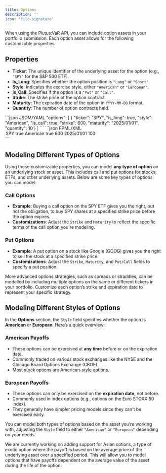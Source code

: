 ```yaml
---
title: Options
description: ''
icon: 'file-signature'
---
```


When using the Plutus:VaR API, you can include option assets in your portfolio submission. Each option asset allows for the following customizable properties:

## Properties

- **Ticker**: The unique identifier of the underlying asset for the option (e.g., `"SPY"` for the S&P 500 ETF).
- **Is_Long**: Specifies whether the option position is `"Long"` or `"Short"`.
- **Style**: Indicates the exercise style, either `"American"` or `"European"`.
- **Is_Call**: Specifies if the option is a `"Put"` or `"Call"`.
- **Strike**: The strike price of the option contract.
- **Maturity**: The expiration date of the option in `YYYY-MM-DD` format.
- **Quantity**: The number of option contracts held.

<CodeGroup>
```json JSOM/YAML
"options": [
    {
        "ticker": "SPY",
        "is_long": true,
        "style": "American",
        "is_call": true,
        "strike": 600,
        "maturity": "2025/01/01",
        "quantity": 10
    }
]
```
```json FPML/XML
<options>
    <option>
        <ticker>SPY</ticker>
        <is_long>true</is_long>
        <style>American</style>
        <is_call>true</is_call>
        <strike>600</strike>
        <maturity>2025/01/01</maturity>
        <quantity>100</quantity>
    </option>
</options>
```
</CodeGroup>

## Modeling Different Types of Options

Using these customizable properties, you can model **any type of option** on an underlying stock or asset. This includes call and put options for stocks, ETFs, and other underlying assets. Below are some key types of options you can model:

### Call Options
- **Example**: Buying a call option on the SPY ETF gives you the right, but not the obligation, to buy SPY shares at a specified strike price before the option expires.
- **Customizations**: Adjust the `Strike` and `Maturity` to reflect the specific terms of the call option you're modeling.

### Put Options
- **Example**: A put option on a stock like Google (GOOG) gives you the right to sell the stock at a specified strike price.
- **Customizations**: Adjust the `Strike`, `Maturity`, and `Put/Call` fields to specify a put position.

<Note> More advanced options strategies, such as spreads or straddles, can be modelled by including multiple options on the same or different tickers in your portfolio. Customize each option’s strike and expiration date to represent your specific strategy. </Note>

## Modeling Different Styles of Options

In the **Options** section, the `Style` field specifies whether the option is **American** or **European**. Here’s a quick overview:

### American Payoffs
  - These options can be exercised at **any time** before or on the expiration date.
  - Commonly traded on various stock exchanges like the NYSE and the Chicago Board Options Exchange (CBOE).
  - Most stock options are American-style options.
  
### European Payoffs
  - These options can only be exercised on the **expiration date**, not before.
  - Commonly used in index options (e.g., options on the Euro STOXX 50 index).
  - They generally have simpler pricing models since they can't be exercised early.

You can model both types of options based on the asset you're working with, adjusting the `Style` field to either `"American"` or `"European"` depending on your needs.

<Note> We are currently working on adding support for Asian options, a type of exotic option where the payoff is based on the average price of the underlying asset over a specified period. This will allow you to model options that have payoffs dependent on the average value of the asset during the life of the option. </Note>